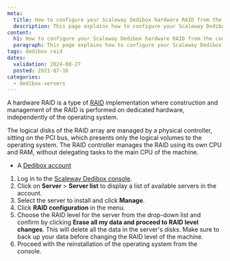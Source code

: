 ```yaml
---
meta:
  title: How to configure your Scaleway Dedibox hardware RAID from the console
  description: This page explains how to configure your Scaleway Dedibox hardware RAID from the console
content:
  h1: How to configure your Scaleway Dedibox hardware RAID from the console
  paragraph: This page explains how to configure your Scaleway Dedibox hardware RAID from the console
tags: dedibox raid 
dates:
  validation: 2024-08-27
  posted: 2021-07-16
categories:
  - dedibox-servers
---
```


A hardware RAID is a type of [RAID](/dedibox-hardware/concepts/#raid) implementation where construction and management of the RAID is performed on dedicated hardware, independently of the operating system.

The logical disks of the RAID array are managed by a physical controller, sitting on the PCI bus, which presents only the logical volumes to the operating system. The RAID controller manages the RAID using its own CPU and RAM, without delegating tasks to the main CPU of the machine.

<Macro id="requirements" />

- A [Dedibox account](https://console.online.net)

1. Log in to the [Scaleway Dedibox console](https://console.online.net/en/login).
2. Click on **Server** > **Server list** to display a list of available servers in the account.
3. Select the server to install and click **Manage**.
4. Click **RAID configuration** in the menu.
5. Choose the RAID level for the server from the drop-down list and confirm by clicking **Erase all my data and proceed to RAID level changes**.
    <Message type="important">
      This will delete all the data in the server's disks. Make sure to back up your data before changing the RAID level of the machine.
    </Message>
6. Proceed with the reinstallation of the operating system from the console.


